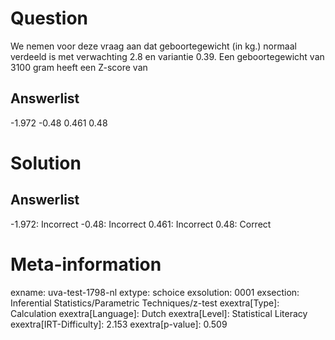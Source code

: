 Question
========

We nemen voor deze vraag aan dat geboortegewicht (in kg.) normaal
verdeeld is met verwachting 2.8 en variantie 0.39. Een geboortegewicht
van 3100 gram heeft een Z-score van

Answerlist
----------

-1.972
-0.48
0.461
0.48

Solution
========

Answerlist
----------

-1.972: Incorrect
-0.48: Incorrect
0.461: Incorrect
0.48: Correct

Meta-information
================
exname: uva-test-1798-nl
extype: schoice
exsolution: 0001
exsection: Inferential Statistics/Parametric Techniques/z-test
exextra[Type]: Calculation
exextra[Language]: Dutch
exextra[Level]: Statistical Literacy
exextra[IRT-Difficulty]: 2.153
exextra[p-value]: 0.509
